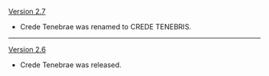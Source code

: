 {{Change History/Header}}
[[Version 2.7]]
* Crede Tenebrae was renamed to CREDE TENEBRIS.
----
[[Version 2.6]]
* Crede Tenebrae was released.